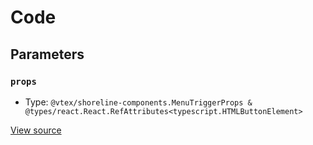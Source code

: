 # Code

## Parameters

### `props`

- Type: `@vtex/shoreline-components.MenuTriggerProps & @types/react.React.RefAttributes<typescript.HTMLButtonElement>`

[View source](https://github.com/vtex/shoreline/blob/4b310ee4d/packages/components/src/menu/menu-trigger.tsx#L8)
